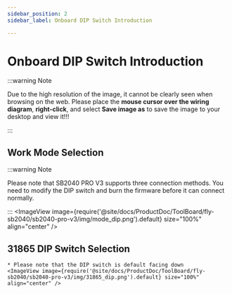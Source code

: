 ```yaml
---
sidebar_position: 2
sidebar_label: Onboard DIP Switch Introduction

---
```



# Onboard DIP Switch Introduction

:::warning Note

Due to the high resolution of the image, it cannot be clearly seen when browsing on the web. Please place the **mouse cursor over the wiring diagram**, **right-click**, and select **Save image as** to save the image to your desktop and view it!!!

:::


## Work Mode Selection

:::warning Note

Please note that SB2040 PRO V3 supports three connection methods. You need to modify the DIP switch and burn the firmware before it can connect normally.

:::
    <ImageView image={require('@site/docs/ProductDoc/ToolBoard/fly-sb2040/sb2040-pro-v3/img/mode_dip.png').default} size="100%" align="center" />

## 31865 DIP Switch Selection

    * Please note that the DIP switch is default facing down
    <ImageView image={require('@site/docs/ProductDoc/ToolBoard/fly-sb2040/sb2040-pro-v3/img/31865_dip.png').default} size="100%" align="center" />